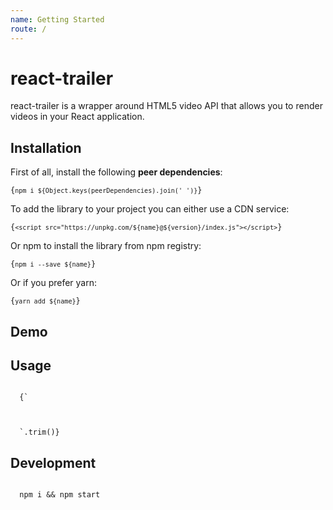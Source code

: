 ```yaml
---
name: Getting Started
route: /
---
```





# react-trailer <VersionTag version={version} name={name} />

react-trailer is a wrapper around HTML5 video API that allows you to render videos in your React application.

## Installation

First of all, install the following **peer dependencies**:

<Code language="bash">{`npm i ${Object.keys(peerDependencies).join(' ')}`}</Code>

To add the library to your project you can either use a CDN service:

<Code language="html">{`<script src="https://unpkg.com/${name}@${version}/index.js"></script>`}</Code>

Or npm to install the library from npm registry:

<Code language="bash">{`npm i --save ${name}`}</Code>

Or if you prefer yarn:

<Code language="bash">{`yarn add ${name}`}</Code>

## Demo

<VideoPlayer>
  <Viewer
    url="https://d2zihajmogu5jn.cloudfront.net/elephantsdream/ed_hd.mp4"
    nativeControls
  />
</VideoPlayer>

## Usage

<Code language="jsx">
  {`
<VideoPlayer>
  <Viewer
    url="http://dl5.webmfiles.org/big-buck-bunny_trailer.webm"
    nativeControls
  />
</VideoPlayer>
  `.trim()}
</Code>

## Development

<Code language="bash">
  npm i && npm start
</Code>
